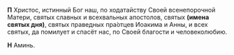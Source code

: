 **П** Христос, истинный Бог наш, по ходатайству Своей всенепорочной Матери, святых славных и всехвальных апостолов, святых **(имена святых дня)**, святых праведных пра́отцев Иоакима и Анны, и всех святых, да помилует и спасёт нас, по Своей благости и человеколюбию.

**Н** Аминь.
